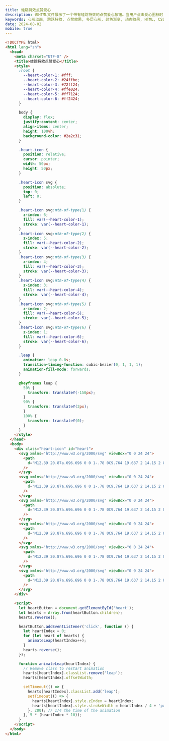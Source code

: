 ```yaml
---
title: 蛙跳特效点赞爱心
description: 该HTML文件展示了一个带有蛙跳特效的点赞爱心按钮。当用户点击爱心图标时，多个爱心图标会依次跳跃并改变其位置和边框宽度，形成一个有趣的动画效果。
keywords: 心形动画, 跳跃特效, 点赞效果, 多层心形, 颜色渐变, 动态效果, HTML, CSS, JavaScript
date: 2024-08-02
mobile: true
---
```


```html
<!DOCTYPE html>
<html lang="zh">
  <head>
    <meta charset="UTF-8" />
    <title>蛙跳特效点赞爱心</title>
    <style>
      :root {
        --heart-color-1: #fff;
        --heart-color-2: #24ffbe;
        --heart-color-3: #72ff24;
        --heart-color-4: #ffe024;
        --heart-color-5: #ff7124;
        --heart-color-6: #ff2424;
      }

      body {
        display: flex;
        justify-content: center;
        align-items: center;
        height: 100vh;
        background-color: #2a2c31;
      }

      .heart-icon {
        position: relative;
        cursor: pointer;
        width: 50px;
        height: 50px;
      }

      .heart-icon svg {
        position: absolute;
        top: 0;
        left: 0;
      }

      .heart-icon svg:nth-of-type(1) {
        z-index: 6;
        fill: var(--heart-color-1);
        stroke: var(--heart-color-1);
      }
      .heart-icon svg:nth-of-type(2) {
        z-index: 5;
        fill: var(--heart-color-2);
        stroke: var(--heart-color-2);
      }
      .heart-icon svg:nth-of-type(3) {
        z-index: 4;
        fill: var(--heart-color-3);
        stroke: var(--heart-color-3);
      }
      .heart-icon svg:nth-of-type(4) {
        z-index: 3;
        fill: var(--heart-color-4);
        stroke: var(--heart-color-4);
      }
      .heart-icon svg:nth-of-type(5) {
        z-index: 2;
        fill: var(--heart-color-5);
        stroke: var(--heart-color-5);
      }
      .heart-icon svg:nth-of-type(6) {
        z-index: 1;
        fill: var(--heart-color-6);
        stroke: var(--heart-color-6);
      }

      .leap {
        animation: leap 0.8s;
        transition-timing-function: cubic-bezier(0, 1, 1, 1);
        animation-fill-mode: forwards;
      }

      @keyframes leap {
        50% {
          transform: translateY(-150px);
        }
        90% {
          transform: translateY(2px);
        }
        100% {
          transform: translateY(0);
        }
      }
    </style>
  </head>
  <body>
    <div class="heart-icon" id="heart">
      <svg xmlns="http://www.w3.org/2000/svg" viewBox="0 0 24 24">
        <path
          d="M12.39 20.87a.696.696 0 0 1-.78 0C9.764 19.637 2 14.15 2 8.973c0-6.68 7.85-7.75 10-3.25 2.15-4.5 10-3.43 10 3.25 0 5.178-7.764 10.664-9.61 11.895z"
        />
      </svg>
      <svg xmlns="http://www.w3.org/2000/svg" viewBox="0 0 24 24">
        <path
          d="M12.39 20.87a.696.696 0 0 1-.78 0C9.764 19.637 2 14.15 2 8.973c0-6.68 7.85-7.75 10-3.25 2.15-4.5 10-3.43 10 3.25 0 5.178-7.764 10.664-9.61 11.895z"
        />
      </svg>
      <svg xmlns="http://www.w3.org/2000/svg" viewBox="0 0 24 24">
        <path
          d="M12.39 20.87a.696.696 0 0 1-.78 0C9.764 19.637 2 14.15 2 8.973c0-6.68 7.85-7.75 10-3.25 2.15-4.5 10-3.43 10 3.25 0 5.178-7.764 10.664-9.61 11.895z"
        />
      </svg>
      <svg xmlns="http://www.w3.org/2000/svg" viewBox="0 0 24 24">
        <path
          d="M12.39 20.87a.696.696 0 0 1-.78 0C9.764 19.637 2 14.15 2 8.973c0-6.68 7.85-7.75 10-3.25 2.15-4.5 10-3.43 10 3.25 0 5.178-7.764 10.664-9.61 11.895z"
        />
      </svg>
      <svg xmlns="http://www.w3.org/2000/svg" viewBox="0 0 24 24">
        <path
          d="M12.39 20.87a.696.696 0 0 1-.78 0C9.764 19.637 2 14.15 2 8.973c0-6.68 7.85-7.75 10-3.25 2.15-4.5 10-3.43 10 3.25 0 5.178-7.764 10.664-9.61 11.895z"
        />
      </svg>
      <svg xmlns="http://www.w3.org/2000/svg" viewBox="0 0 24 24">
        <path
          d="M12.39 20.87a.696.696 0 0 1-.78 0C9.764 19.637 2 14.15 2 8.973c0-6.68 7.85-7.75 10-3.25 2.15-4.5 10-3.43 10 3.25 0 5.178-7.764 10.664-9.61 11.895z"
        />
      </svg>
    </div>

    <script>
      let heartButton = document.getElementById('heart');
      let hearts = Array.from(heartButton.children);
      hearts.reverse();

      heartButton.addEventListener('click', function () {
        let heartIndex = 0;
        for (let heart of hearts) {
          animateLeap(heartIndex++);
        }
        hearts.reverse();
      });

      function animateLeap(heartIndex) {
        // Remove class to restart animation
        hearts[heartIndex].classList.remove('leap');
        hearts[heartIndex].offsetWidth;

        setTimeout(() => {
          hearts[heartIndex].classList.add('leap');
          setTimeout(() => {
            hearts[heartIndex].style.zIndex = heartIndex;
            hearts[heartIndex].style.strokeWidth = heartIndex / 4 + 'px';
          }, 200); // 1/4 the time of the animation
        }, 5 * (heartIndex * 10));
      }
    </script>
  </body>
</html>
```
